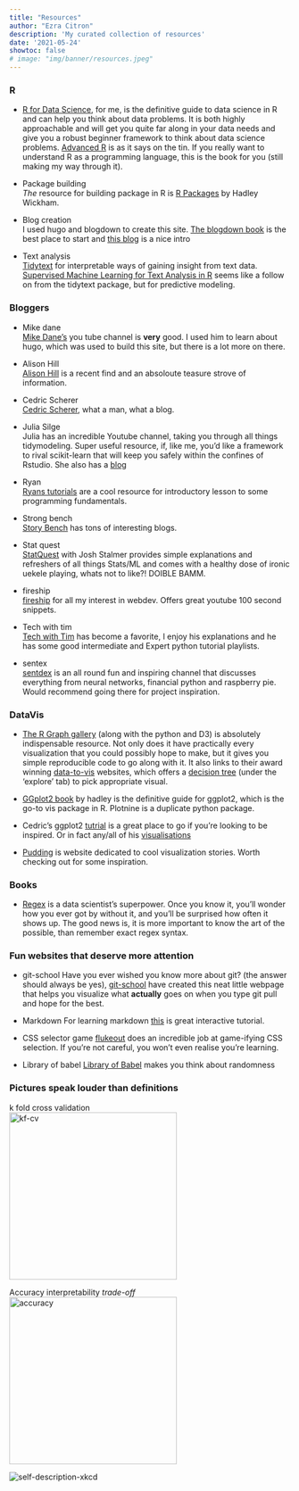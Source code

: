 ```yaml
---
title: "Resources"
author: "Ezra Citron"
description: 'My curated collection of resources'
date: '2021-05-24'
showtoc: false
# image: "img/banner/resources.jpeg"
---
```


<head>
<link rel="stylesheet" href="style.css">
</head>

### R
- [R for Data Science](https://r4ds.had.co.nz/), for me, is the definitive guide to data science in R and can help you think about data problems. It is both highly approachable and will get you quite far along in your data needs and give you a robust beginner framework to think about data science problems. [Advanced R](https://adv-r.hadley.nz/) is as it says on the tin. If you really want to understand R as a programming language, this is the book for you (still making my way through it). 

- Package building  
*The* resource for building package in R is [R Packages](https://r-pkgs.org/) by Hadley Wickham.

- Blog creation  
I used hugo and blogdown to create this site. [The blogdown book](https://bookdown.org/yihui/blogdown/) is the best place to start and [this blog](https://alison.rbind.io/blog/2020-12-new-year-new-blogdown/) is a nice intro

- Text analysis  
[Tidytext](https://www.tidytextmining.com/) for interpretable ways of gaining insight from text data. [Supervised Machine Learning for Text Analysis in R](https://smltar.com/) seems like a follow on from the tidytext package, but for predictive modeling. 

### Bloggers {#Bloggers}
- Mike dane  
[Mike Dane's](https://www.youtube.com/channel/UCvmINlrza7JHB1zkIOuXEbw) you tube channel is **very** good. I used him to learn about hugo, which was used to build this site, but there is a lot more on there.

- Alison Hill  
[Alison Hill](https://alison.rbind.io/projects/) is a recent find and an absoloute teasure strove of information.

- Cedric Scherer  
[Cedric Scherer](https://www.cedricscherer.com/), what a man, what a blog.

- Julia Silge  
Julia has an incredible Youtube channel, taking you through all things tidymodeling. Super useful resource, if, like me, you'd like a framework to rival scikit-learn that will keep you safely within the confines of Rstudio. She also has a [blog](https://juliasilge.com/)

- Ryan  
[Ryans tutorials](https://ryanstutorials.net/) are a cool resource for introductory lesson to some programming fundamentals.

- Strong bench  
[Story Bench](https://www.storybench.org/category/how-to/) has tons of interesting blogs.

- Stat quest  
[StatQuest](https://www.youtube.com/channel/UCtYLUTtgS3k1Fg4y5tAhLbw) with Josh Stalmer provides simple explanations and refreshers of all things Stats/ML and comes with a healthy dose of ironic uekele playing, whats not to like?! DOIBLE BAMM.

- fireship  
[fireship](https://www.youtube.com/channel/UCsBjURrPoezykLs9EqgamOA) for all my interest in webdev. Offers great youtube 100 second snippets.

- Tech with tim  
[Tech with Tim](https://www.youtube.com/channel/UC4JX40jDee_tINbkjycV4Sg) has become a favorite, I enjoy his explanations and he has some good intermediate and Expert python tutorial playlists.  

- sentex  
[sentdex](https://www.youtube.com/user/sentdex) is an all round fun and inspiring channel that discusses everything from neural networks, financial python and raspberry pie. Would recommend going there for project inspiration. 

### DataVis {#DataVis}

- [The R Graph gallery](https://www.r-graph-gallery.com/) (along with the python and D3) is absolutely indispensable resource. Not only does it have practically every visualization that you could possibly hope to make, but it gives you simple reproducible code to go along with it. It also links to their award winning [data-to-vis](https://www.data-to-viz.com/#explore) websites, which offers a [decision tree](https://www.data-to-viz.com/) (under the 'explore' tab) to pick appropriate visual.

- [GGplot2 book](https://ggplot2-book.org/) by hadley is the definitive guide for ggplot2, which is the go-to vis package in R. Plotnine is a duplicate python package.

- Cedric's ggplot2 [tutrial](https://www.cedricscherer.com/2019/08/05/a-ggplot2-tutorial-for-beautiful-plotting-in-r/#panels) is a great place to go if you're looking to be inspired. Or in fact any/all of his [visualisations](https://www.cedricscherer.com/top/dataviz/)

- [Pudding](https://pudding.cool/) is website dedicated to cool visualization stories. Worth checking out for some inspiration.

### Books {#Books}

- [Regex](https://www.regular-expressions.info/tutorial.html) is a data scientist's superpower. Once you know it, you'll wonder how you ever got by without it, and you'll be surprised how often it shows up. The good news is, it is more important to know the art of the possible, than remember exact regex syntax. 

### Fun websites that deserve more attention

- git-school
Have you ever wished you know more about git? (the answer should always be yes), [git-school](https://git-school.github.io/visualizing-git/) have created this neat little webpage that helps you visualize what **actually** goes on when you type git pull and hope for the best.

- Markdown
For learning markdown [this](https://commonmark.org/help/tutorial/) is great interactive tutorial.

- CSS selector game
[flukeout](https://flukeout.github.io/) does an incredible job at game-ifying CSS selection. If you're not careful, you won't even realise you're learning.

- Library of babel
[Library of Babel](https://libraryofbabel.info/) makes you think about randomness

### Pictures speak louder than definitions

k fold cross validation  
<img class = "pictures-speak" src = "img/kf-cv.png" alt = "kf-cv" width = 300px>
  
Accuracy interpretability *trade-off*  
<img class = "pictures-speak" src = "img/accuracy_interpret.png" alt = "accuracy" width = 300px>
  
<img class = "pictures-speak" src="https://imgs.xkcd.com/comics/self_description.png" alt = "self-description-xkcd" >

